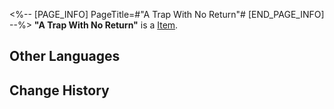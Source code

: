 <%-- [PAGE_INFO]
PageTitle=#"A Trap With No Return"#
[END_PAGE_INFO] --%>
{{Item Infobox
|title       = "A Trap With No Return"
|id          = 210105
|image       = Item A Trap With No Return.png
|type        = 
|invCategory = Valuables
|rarity      = 3
|effect      =
A record that can be played on the Express' phonograph. It might be a chance acquisition or a gift from someone else. All sorts of memories surge up when the music plays &mdash; the smiles, encounters, touches, and the excitement of battle. Maybe that is why people still collect records even as society rapidly advances.
The current record contains the track "A Trap With No Return."
|description =

''"Even if we are destined to perish, we will hold hands and bravely walk into the darkness."''
}}
'''"A Trap With No Return"''' is a [[Item]].

==Other Languages==
{{Other Languages
|en   = "A Trap With No Return"
|zhs  = 《陷阵无回》
|zht  = 〈陷陣無回〉
|ja   = 『陥陣無帰』
|ko   = ≪임전무퇴≫
|es   = Trampa de no retorno
|fr   = « A Trap With No Return »
|ru   = A Trap With No Return
|th   = "A Trap With No Return"
|vi   = "Xung Trận Không Về"
|de   = „Eine Falle ohne Wiederkehr“
|id   = "A Trap With No Return"
|pt   = "A Trap With No Return"
}}

==Change History==
{{Change History|2.0}}
